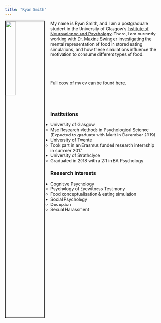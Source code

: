 ```yaml
---
title: "Ryan Smith"
---
```

<img src="Ryan.photo.jpg" style="width:25%; border:2px solid; margin-right: 20px" align="left">










My name is Ryan Smith, and I am a postgraduate student in the University of Glasgow's
[Institute of Neuroscience and Psychology](http://www.gla.ac.uk/researchinstitutes/neurosciencepsychology/). There, 
I am currently working with [Dr. Maxine Swingler](https://www.gla.ac.uk/schools/psychology/staff/maxineswingler/) investigating the mental representation of food in stored eating simulations, and how these simulations influence the motivation to consume different types of food. 

&nbsp;

&nbsp;


Full copy of my cv can be found [here.](Academic.CV.pdf)

&nbsp;

&nbsp;
&nbsp;
&nbsp;
&nbsp;
&nbsp;


### Institutions




* University of Glasgow
    * Msc Research Methods in Psychological Science (Expected to graduate with Merit in            December 2019)
* University of Twente
    * Took part in an Erasmus funded research internship in summer 2017
* University of Strathclyde
    * Graduated in 2018 with a 2:1 in BA Psychology



### Research interests


* Cognitive Psychology
    * Psychology of Eyewitness Testimony
    * Food conceptualisation & eating simulation
* Social Psychology
    * Deception
    * Sexual Harassment 
    
    

    
    
